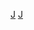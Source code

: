 {{Catnav|頁面分類|人类社会|文化|哲学|悖论}}
{{Catnav|頁面分類|人文學科|哲学|邏輯|悖论}}
{{Catnav|頁面分類|人文學科|哲学|悖论}}

[[Category:集合论|J]]
[[Category:数学悖论|J]]